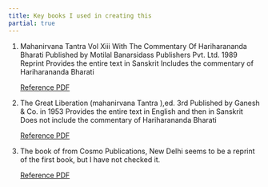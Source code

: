 ```yaml
---
title: Key books I used in creating this
partial: true
---
```


1. Mahanirvana Tantra Vol Xiii With The Commentary Of Hariharananda Bharati
   Published by Motilal Banarsidass Publishers Pvt. Ltd. 1989 Reprint Provides
   the entire text in Sanskrit Includes the commentary of Hariharananda Bharati

   [Reference PDF](https://archive.org/details/in.ernet.dli.2015.326303/)

2. The Great Liberation (mahanirvana Tantra ),ed. 3rd Published by Ganesh & Co.
   in 1953 Provides the entire text in English and then in Sanskrit Does not
   include the commentary of Hariharananda Bharati 

   [Reference PDF](https://archive.org/details/in.ernet.dli.2015.99731/)

3. The book of from Cosmo Publications, New Delhi seems to be a reprint of the
   first book, but I have not checked it.
   
   [Reference PDF](https://archive.org/details/in.ernet.dli.2015.345306/)
   
